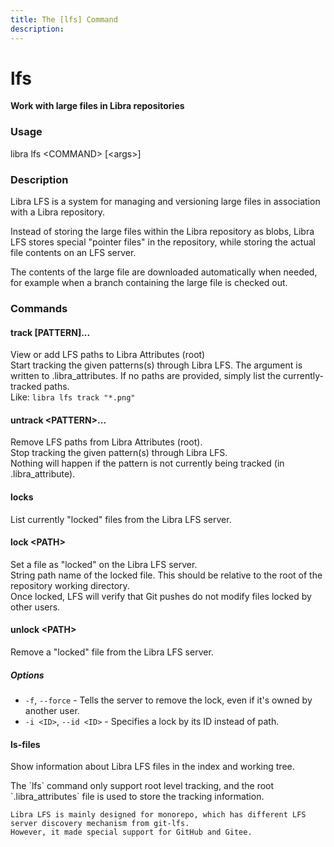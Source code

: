 ```yaml
---
title: The [lfs] Command
description:
---
```


# lfs

**Work with large files in Libra repositories**

### Usage

libra lfs \<COMMAND\> \[\<args\>\]

### Description

Libra LFS is a system for managing and versioning large files in association with a Libra repository.

Instead of storing the large files within the Libra repository as blobs, Libra LFS stores special "pointer files" in the repository,
while storing the actual file contents on an LFS server.

The contents of the large file are downloaded automatically when needed, for example when a branch containing the large file is checked out.

### Commands
#### track \[PATTERN\]...
View or add LFS paths to Libra Attributes (root)<br/>
Start tracking the given patterns(s) through Libra LFS. The argument is
written to .libra_attributes. If no paths are provided, simply list the
currently-tracked paths.<br/>
Like: `libra lfs track "*.png"`

#### untrack \<PATTERN\>...
Remove LFS paths from Libra Attributes (root).<br/>
Stop tracking the given pattern(s) through Libra LFS.<br/>
Nothing will happen if the pattern is not currently being tracked (in .libra_attribute).

#### locks
List currently "locked" files from the Libra LFS server.<br/>

#### lock \<PATH\>
Set a file as "locked" on the Libra LFS server.<br/>
String path name of the locked file. This should be relative to the root of the repository working directory.<br/>
Once locked, LFS will verify that Git pushes do not modify files locked by other users.

#### unlock \<PATH\>
Remove a "locked" file from the Libra LFS server.<br/>
##### Options
-   `-f`, `--force` - Tells the server to remove the lock, even if it's owned by another user.
-   `-i <ID>`, `--id <ID>` - Specifies a lock by its ID instead of path.

#### ls-files
Show information about Libra LFS files in the index and working tree.<br/>

<Note type="note" title="Note">
    The `lfs` command only support root level tracking, and the root `.libra_attributes` file is used to store the tracking information.

    Libra LFS is mainly designed for monorepo, which has different LFS server discovery mechanism from git-lfs.
    However, it made special support for GitHub and Gitee.
</Note>